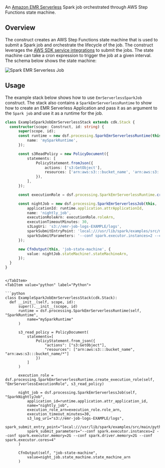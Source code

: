 [//]: # (This file is generated, do not modify directly, update the README.md in framework/src/processing)

An [Amazon EMR Serverless](https://docs.aws.amazon.com/emr/latest/EMR-Serverless-UserGuide/getting-started.html) Spark job orchestrated through AWS Step Functions state machine.

## Overview

The construct creates an AWS Step Functions state machine that is used to submit a Spark job and orchestrate the lifecycle of the job. The construct leverages the [AWS SDK service integrations](https://docs.aws.amazon.com/step-functions/latest/dg/supported-services-awssdk.html) to submit the jobs. The state machine can take a cron expression to trigger the job at a given interval. The schema below shows the state machine:

![Spark EMR Serverless Job](../../../../static/img/adsf-spark-emr-serverless-job.png)

## Usage

The example stack below shows how to use `EmrServerlessSparkJob` construct. The stack also contains a `SparkEmrServerlessRuntime` to show how to create an EMR Serverless Application and pass it as an argument to the `Spark job` and use it as a runtime for the job.

<Tabs>
  <TabItem value="typescript" label="TypeScript" default>

  ```typescript
class ExampleSparkJobEmrServerlessStack extends cdk.Stack {
    constructor(scope: Construct, id: string) {
        super(scope, id);
        const runtime = new dsf.processing.SparkEmrServerlessRuntime(this, 'SparkRuntime', {
            name: 'mySparkRuntime',
        });

        const s3ReadPolicy = new PolicyDocument({
            statements: [
                PolicyStatement.fromJson({
                    actions: ['s3:GetObject'],
                    resources: ['arn:aws:s3:::bucket_name', 'arn:aws:s3:::bucket_name/*'],
                }),
            ],
        });

        const executionRole = dsf.processing.SparkEmrServerlessRuntime.createExecutionRole(this, 'EmrServerlessExecutionRole', s3ReadPolicy);

        const nightJob = new dsf.processing.SparkEmrServerlessJob(this, 'SparkNightlyJob', {
            applicationId: runtime.application.attrApplicationId,
            name: 'nightly_job',
            executionRoleArn: executionRole.roleArn,
            executionTimeoutMinutes: 30,
            s3LogUri: 's3://emr-job-logs-EXAMPLE/logs',
            sparkSubmitEntryPoint: 'local:///usr/lib/spark/examples/src/main/python/pi.py',
            sparkSubmitParameters: '--conf spark.executor.instances=2 --conf spark.executor.memory=2G --conf spark.driver.memory=2G --conf spark.executor.cores=4',
        });

        new CfnOutput(this, 'job-state-machine', {
            value: nightJob.stateMachine!.stateMachineArn,
        });
    }
}
  ```
  
  ```mdx-code-block
  
  </TabItem>
  <TabItem value="python" label="Python">

  ```python
class ExampleSparkJobEmrServerlessStack(cdk.Stack):
    def __init__(self, scope, id):
        super().__init__(scope, id)
        runtime = dsf.processing.SparkEmrServerlessRuntime(self, "SparkRuntime",
            name="mySparkRuntime"
        )

        s3_read_policy = PolicyDocument(
            statements=[
                PolicyStatement.from_json({
                    "actions": ["s3:GetObject"],
                    "resources": ["arn:aws:s3:::bucket_name", "arn:aws:s3:::bucket_name/*"]
                })
            ]
        )

        execution_role = dsf.processing.SparkEmrServerlessRuntime.create_execution_role(self, "EmrServerlessExecutionRole", s3_read_policy)

        night_job = dsf.processing.SparkEmrServerlessJob(self, "SparkNightlyJob",
            application_id=runtime.application.attr_application_id,
            name="nightly_job",
            execution_role_arn=execution_role.role_arn,
            execution_timeout_minutes=30,
            s3_log_uri="s3://emr-job-logs-EXAMPLE/logs",
            spark_submit_entry_point="local:///usr/lib/spark/examples/src/main/python/pi.py",
            spark_submit_parameters="--conf spark.executor.instances=2 --conf spark.executor.memory=2G --conf spark.driver.memory=2G --conf spark.executor.cores=4"
        )

        CfnOutput(self, "job-state-machine",
            value=night_job.state_machine.state_machine_arn
        )
  ```

  </TabItem>
</Tabs>


